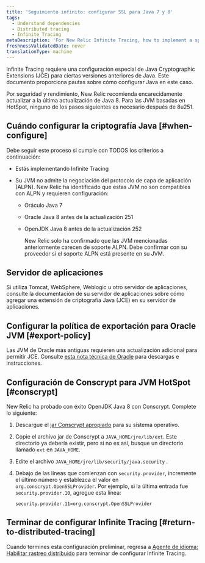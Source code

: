 ```yaml
---
title: 'Seguimiento infinito: configurar SSL para Java 7 y 8'
tags:
  - Understand dependencies
  - Distributed tracing
  - Infinite Tracing
metaDescription: 'For New Relic Infinite Tracing, how to implement a special configuration of Java Cryptographic Extensions (JCE) for certain older versions of Java.'
freshnessValidatedDate: never
translationType: machine
---
```


Infinite Tracing requiere una configuración especial de Java Cryptographic Extensions (JCE) para ciertas versiones anteriores de Java. Este documento proporciona pautas sobre cómo configurar Java en este caso.

<Callout variant="tip">
  Por seguridad y rendimiento, New Relic recomienda encarecidamente actualizar a la última actualización de Java 8. Para las JVM basadas en HotSpot, ninguno de los pasos siguientes es necesario después de 8u251.
</Callout>

## Cuándo configurar la criptografía Java [#when-configure]

Debe seguir este proceso si cumple con TODOS los criterios a continuación:

* Estás implementando Infinite Tracing

* Su JVM no admite la negociación del protocolo de capa de aplicación (ALPN). New Relic ha identificado que estas JVM no son compatibles con ALPN y requieren configuración:

  * Oráculo Java 7

  * Oracle Java 8 antes de la actualización 251

  * OpenJDK Java 8 antes de la actualización 252

    <Callout variant="important">
      New Relic solo ha confirmado que las JVM mencionadas anteriormente carecen de soporte ALPN. Debe confirmar con su proveedor si el soporte ALPN está presente en su JVM.
    </Callout>

## Servidor de aplicaciones

Si utiliza Tomcat, WebSphere, Weblogic u otro servidor de aplicaciones, consulte la documentación de su servidor de aplicaciones sobre cómo agregar una extensión de criptografía Java (JCE) en su servidor de aplicaciones.

## Configurar la política de exportación para Oracle JVM [#export-policy]

Las JVM de Oracle más antiguas requieren una actualización adicional para permitir JCE. Consulte [esta nota técnica de Oracle](https://www.oracle.com/java/technologies/javase-jce-all-downloads.html) para descargas e instrucciones.

## Configuración de Conscrypt para JVM HotSpot [#conscrypt]

New Relic ha probado con éxito OpenJDK Java 8 con Conscrypt. Complete lo siguiente:

1. Descargue el [jar Conscrypt apropiado](https://github.com/google/conscrypt/#download) para su sistema operativo.

2. Copie el archivo jar de Conscrypt a `JAVA_HOME/jre/lib/ext`. Este directorio ya debería existir, pero si no es así, busque un directorio llamado `ext` en `JAVA_HOME`.

3. Edite el archivo `JAVA_HOME/jre/lib/security/java.security` .

4. Debajo de las líneas que comienzan con `security.provider`, incremente el último número y establezca el valor en `org.conscrypt.OpenSSLProvider`. Por ejemplo, si la última entrada fue `security.provider.10`, agregue esta línea:

   ```
   security.provider.11=org.conscrypt.OpenSSLProvider
   ```

## Terminar de configurar Infinite Tracing [#return-to-distributed-tracing]

Cuando termines esta configuración preliminar, regresa a [Agente de idioma: Habilitar rastreo distribuido](/docs/understand-dependencies/distributed-tracing/enable-configure/enable-distributed-tracing) para terminar de configurar Infinite Tracing.